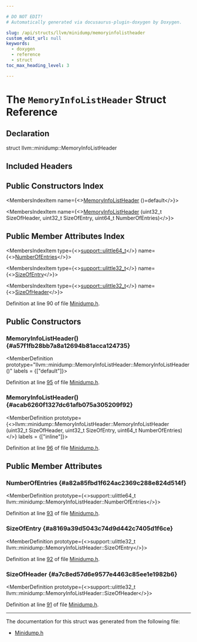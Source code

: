 ```yaml
---

# DO NOT EDIT!
# Automatically generated via docusaurus-plugin-doxygen by Doxygen.

slug: /api/structs/llvm/minidump/memoryinfolistheader
custom_edit_url: null
keywords:
  - doxygen
  - reference
  - struct
toc_max_heading_level: 3

---
```





# The `MemoryInfoListHeader` Struct Reference

<DoxygenPage pluginConfig={pluginConfig}>



## Declaration

<CodeBlock>struct llvm::minidump::MemoryInfoListHeader</CodeBlock>

## Included Headers

<IncludesList>
<IncludesListItem
  filePath="llvm/BinaryFormat/Minidump.h"
  permalink="/docs/api/files/include/include/llvm/include/llvm/binaryformat/minidump-h"
  isLocal="true" />
</IncludesList>

## Public Constructors Index

<MembersIndex>

<MembersIndexItem
  name={<><a href="#a57f1fb28bb7a8a12694b81acca124735">MemoryInfoListHeader</a> ()=default</>}>
</MembersIndexItem>

<MembersIndexItem
  name={<><a href="#acab6260f1327dc61afb075a305209f92">MemoryInfoListHeader</a> (uint32&#95;t SizeOfHeader, uint32&#95;t SizeOfEntry, uint64&#95;t NumberOfEntries)</>}>
</MembersIndexItem>

</MembersIndex>

## Public Member Attributes Index

<MembersIndex>

<MembersIndexItem
  type={<><a href="/docs/api/namespaces/llvm/support/#a08e0f89c05abcbbaa991af5a36fdf685">support::ulittle64&#95;t</a></>}
  name={<><a href="#a82a85fbd1f624ac2369c288e824d514f">NumberOfEntries</a></>}>
</MembersIndexItem>

<MembersIndexItem
  type={<><a href="/docs/api/namespaces/llvm/support/#a206b37274fa3e908017da357d12724d1">support::ulittle32&#95;t</a></>}
  name={<><a href="#a8169a39d5043c74d9d442c7405d1f6ce">SizeOfEntry</a></>}>
</MembersIndexItem>

<MembersIndexItem
  type={<><a href="/docs/api/namespaces/llvm/support/#a206b37274fa3e908017da357d12724d1">support::ulittle32&#95;t</a></>}
  name={<><a href="#a7c8ed57d6e9577e4463c85ee1e1982b6">SizeOfHeader</a></>}>
</MembersIndexItem>

</MembersIndex>


Definition at line 90 of file <a href="/docs/api/files/include/include/llvm/include/llvm/binaryformat/minidump-h">Minidump.h</a>.

<SectionDefinition>

## Public Constructors

### MemoryInfoListHeader() {#a57f1fb28bb7a8a12694b81acca124735}

<MemberDefinition
  prototype="llvm::minidump::MemoryInfoListHeader::MemoryInfoListHeader ()"
  labels = {["default"]}>

Definition at line <a href="/docs/api/files/include/include/llvm/include/llvm/binaryformat/minidump-h/#l00095">95</a> of file <a href="/docs/api/files/include/include/llvm/include/llvm/binaryformat/minidump-h">Minidump.h</a>.
</MemberDefinition>

### MemoryInfoListHeader() {#acab6260f1327dc61afb075a305209f92}

<MemberDefinition
  prototype={<>llvm::minidump::MemoryInfoListHeader::MemoryInfoListHeader (uint32&#95;t SizeOfHeader, uint32&#95;t SizeOfEntry, uint64&#95;t NumberOfEntries)</>}
  labels = {["inline"]}>

Definition at line <a href="/docs/api/files/include/include/llvm/include/llvm/binaryformat/minidump-h/#l00096">96</a> of file <a href="/docs/api/files/include/include/llvm/include/llvm/binaryformat/minidump-h">Minidump.h</a>.
</MemberDefinition>

</SectionDefinition>

<SectionDefinition>

## Public Member Attributes

### NumberOfEntries {#a82a85fbd1f624ac2369c288e824d514f}

<MemberDefinition
  prototype={<>support::ulittle64&#95;t llvm::minidump::MemoryInfoListHeader::NumberOfEntries</>}>

Definition at line <a href="/docs/api/files/include/include/llvm/include/llvm/binaryformat/minidump-h/#l00093">93</a> of file <a href="/docs/api/files/include/include/llvm/include/llvm/binaryformat/minidump-h">Minidump.h</a>.
</MemberDefinition>

### SizeOfEntry {#a8169a39d5043c74d9d442c7405d1f6ce}

<MemberDefinition
  prototype={<>support::ulittle32&#95;t llvm::minidump::MemoryInfoListHeader::SizeOfEntry</>}>

Definition at line <a href="/docs/api/files/include/include/llvm/include/llvm/binaryformat/minidump-h/#l00092">92</a> of file <a href="/docs/api/files/include/include/llvm/include/llvm/binaryformat/minidump-h">Minidump.h</a>.
</MemberDefinition>

### SizeOfHeader {#a7c8ed57d6e9577e4463c85ee1e1982b6}

<MemberDefinition
  prototype={<>support::ulittle32&#95;t llvm::minidump::MemoryInfoListHeader::SizeOfHeader</>}>

Definition at line <a href="/docs/api/files/include/include/llvm/include/llvm/binaryformat/minidump-h/#l00091">91</a> of file <a href="/docs/api/files/include/include/llvm/include/llvm/binaryformat/minidump-h">Minidump.h</a>.
</MemberDefinition>

</SectionDefinition>

<hr/>

The documentation for this struct was generated from the following file:

<ul>
<li><a href="/docs/api/files/include/include/llvm/include/llvm/binaryformat/minidump-h">Minidump.h</a></li>
</ul>

</DoxygenPage>
